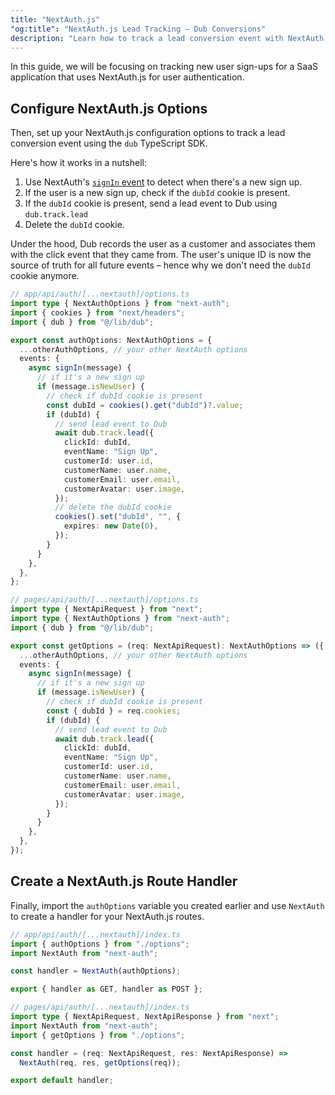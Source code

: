 ```yaml
---
title: "NextAuth.js"
"og:title": "NextAuth.js Lead Tracking – Dub Conversions"
description: "Learn how to track a lead conversion event with NextAuth.js and the Dub SDK"
---
```



<LeadsIntro />

In this guide, we will be focusing on tracking new user sign-ups for a SaaS application that uses NextAuth.js for user authentication.

<LeadsPrerequisites />

## Configure NextAuth.js Options

Then, set up your NextAuth.js configuration options to track a lead conversion event using the `dub` TypeScript SDK.

Here's how it works in a nutshell:

1. Use NextAuth's [`signIn` event](https://next-auth.js.org/configuration/events#signin) to detect when there's a new sign up.
2. If the user is a new sign up, check if the `dubId` cookie is present.
3. If the `dubId` cookie is present, send a lead event to Dub using `dub.track.lead`
4. Delete the `dubId` cookie.

Under the hood, Dub records the user as a customer and associates them with the click event that they came from. The user's unique ID is now the source of truth for all future events – hence why we don't need the `dubId` cookie anymore.

<CodeGroup>

```typescript App Router
// app/api/auth/[...nextauth]/options.ts
import type { NextAuthOptions } from "next-auth";
import { cookies } from "next/headers";
import { dub } from "@/lib/dub";

export const authOptions: NextAuthOptions = {
  ...otherAuthOptions, // your other NextAuth options
  events: {
    async signIn(message) {
      // if it's a new sign up
      if (message.isNewUser) {
        // check if dubId cookie is present
        const dubId = cookies().get("dubId")?.value;
        if (dubId) {
          // send lead event to Dub
          await dub.track.lead({
            clickId: dubId,
            eventName: "Sign Up",
            customerId: user.id,
            customerName: user.name,
            customerEmail: user.email,
            customerAvatar: user.image,
          });
          // delete the dubId cookie
          cookies().set("dubId", "", {
            expires: new Date(0),
          });
        }
      }
    },
  },
};
```

```typescript Pages Router
// pages/api/auth/[...nextauth]/options.ts
import type { NextApiRequest } from "next";
import type { NextAuthOptions } from "next-auth";
import { dub } from "@/lib/dub";

export const getOptions = (req: NextApiRequest): NextAuthOptions => ({
  ...otherAuthOptions, // your other NextAuth options
  events: {
    async signIn(message) {
      // if it's a new sign up
      if (message.isNewUser) {
        // check if dubId cookie is present
        const { dubId } = req.cookies;
        if (dubId) {
          // send lead event to Dub
          await dub.track.lead({
            clickId: dubId,
            eventName: "Sign Up",
            customerId: user.id,
            customerName: user.name,
            customerEmail: user.email,
            customerAvatar: user.image,
          });
        }
      }
    },
  },
});
```

</CodeGroup>

<LeadsAttributes />

## Create a NextAuth.js Route Handler

Finally, import the `authOptions` variable you created earlier and use `NextAuth` to create a handler for your NextAuth.js routes.

<CodeGroup>

```typescript App Router
// app/api/auth/[...nextauth]/index.ts
import { authOptions } from "./options";
import NextAuth from "next-auth";

const handler = NextAuth(authOptions);

export { handler as GET, handler as POST };
```

```typescript Pages Router
// pages/api/auth/[...nextauth]/index.ts
import type { NextApiRequest, NextApiResponse } from "next";
import NextAuth from "next-auth";
import { getOptions } from "./options";

const handler = (req: NextApiRequest, res: NextApiResponse) =>
  NextAuth(req, res, getOptions(req));

export default handler;
```

</CodeGroup>

<LeadsOutro />
